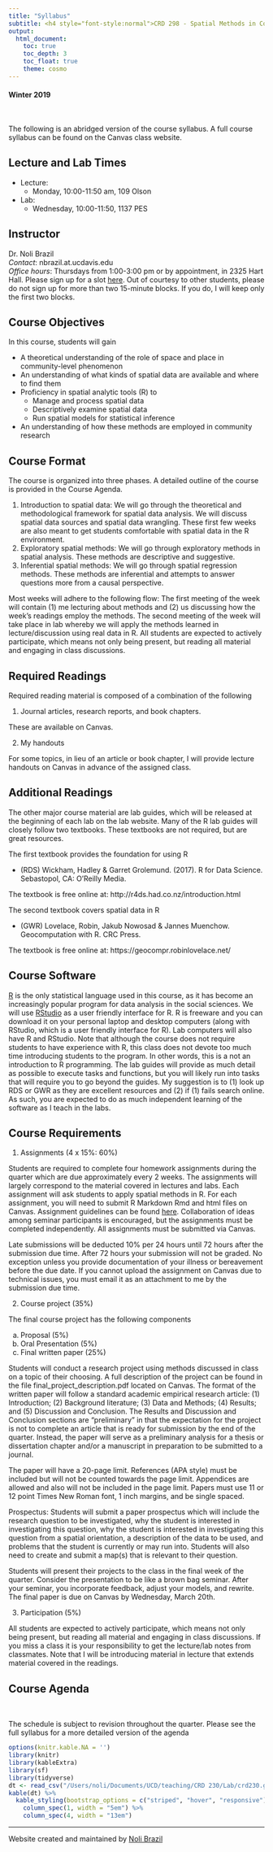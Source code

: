 ```yaml
---
title: "Syllabus"
subtitle: <h4 style="font-style:normal">CRD 298 - Spatial Methods in Community Research</h4>
output: 
  html_document:
    toc: true
    toc_depth: 3
    toc_float: true
    theme: cosmo
---
```


<h4 style="font-style:normal">Winter 2019</h4>

<style>
h1.title {
  font-weight: bold;
}
</style>

\

The following is an abridged version of the course syllabus.  A full course syllabus can be found on the Canvas class website.


<div style="margin-bottom:25px;">
</div>
## **Lecture and Lab Times**

* Lecture: 
    + Monday, 10:00-11:50 am, 109 Olson
* Lab: 
    + Wednesday, 10:00-11:50, 1137 PES

<div style="margin-bottom:25px;">
</div>
## **Instructor**

Dr. Noli Brazil  
*Contact*: nbrazil.at.ucdavis.edu  
*Office hours*: Thursdays from 1:00-3:00 pm or by appointment, in 2325 Hart Hall.  Please sign up for a slot [here](https://www.wejoinin.com/sheets/eqmhu). Out of courtesy to other students, please do not sign up for more than two 15-minute blocks.  If you do, I will keep only the first two blocks.

<div style="margin-bottom:25px;">
</div>
## **Course Objectives**

In this course, students will gain

* A theoretical understanding of the role of space and place in community-level phenomenon
* An understanding of what kinds of spatial data are available and where to find them
* Proficiency in spatial analytic tools (R) to
    + Manage and process spatial data
    + Descriptively examine spatial data
    + Run spatial models for statistical inference
* An understanding of how these methods are employed in community research

<div style="margin-bottom:25px;">
</div>
## **Course Format**

The course is organized into three phases. A detailed outline of the course is provided in the Course Agenda. 

1. Introduction to spatial data: We will go through the theoretical and methodological framework for spatial data analysis. We will discuss spatial data sources and spatial data wrangling. These first few weeks are also meant to get students comfortable with spatial data in the R environment.
2. Exploratory spatial methods: We will go through exploratory methods in spatial analysis.  These methods are descriptive and suggestive.
3. Inferential spatial methods: We will go through spatial regression methods.  These methods are inferential and attempts to answer questions more from a causal perspective.

Most weeks will adhere to the following flow: The first meeting of the week will contain (1) me lecturing about methods and (2) us discussing how the week’s readings employ the methods.  The second meeting of the week will take place in lab whereby we will apply the methods learned in lecture/discussion using real data in R. All students are expected to actively participate, which means not only being present, but reading all material and engaging in class discussions. 

<div style="margin-bottom:25px;">
</div>
## **Required Readings**

Required reading material is composed of a combination of the following 

1. Journal articles, research reports, and book chapters.

These are available on Canvas.

2.	My handouts

For some topics, in lieu of an article or book chapter, I will provide lecture handouts on Canvas in advance of the assigned class.  


## **Additional Readings**

The other major course material are lab guides, which will be released at the beginning of each lab on the lab website.  Many of the R lab guides will closely follow two textbooks.  These textbooks are not required, but are great resources. 

The first textbook provides the foundation for using R

* (RDS) Wickham, Hadley & Garret Grolemund. (2017). R for Data Science. Sebastopol, CA: O’Reilly Media.

The textbook is free online at: http://r4ds.had.co.nz/introduction.html  

The second textbook covers spatial data in R

* (GWR) Lovelace, Robin, Jakub Nowosad & Jannes Muenchow. Geocomputation with R. CRC Press.

The textbook is free online at: https://geocompr.robinlovelace.net/

<div style="margin-bottom:25px;">
</div>
## **Course Software**

[R](https://www.r-project.org/) is the only statistical language used in this course, as it has become an increasingly popular program for data analysis in the social sciences. We will use [RStudio](https://www.rstudio.com/) as a user friendly interface for R. R is freeware and you can download it on your personal laptop and desktop computers (along with RStudio, which is a user friendly interface for R).  Lab computers will also have R and RStudio.  Note that although the course does not require students to have experience with R, this class does not devote too much time introducing students to the program.  In other words, this is a not an introduction to R programming.  The lab guides will provide as much detail as possible to execute tasks and functions, but you will likely run into tasks that will require you to go beyond the guides.  My suggestion is to (1) look up RDS or GWR as they are excellent resources and (2) if (1) fails search online.  As such, you are expected to do as much independent learning of the software as I teach in the labs.

<div style="margin-bottom:25px;">
</div>
## **Course Requirements** 

1. Assignments (4 x 15%: 60%)

Students are required to complete four homework assignments during the quarter which are due approximately every 2 weeks.  The assignments will largely correspond to the material covered in lectures and labs.  Each assignment will ask students to apply spatial methods in R. For each assignment, you will need to submit R Markdown Rmd and html files on Canvas. Assignment guidelines can be found [here](https://crd230.github.io/hw_guidelines.html). Collaboration of ideas among seminar participants is encouraged, but the assignments must be completed independently. All assignments must be submitted via Canvas.  

Late submissions will be deducted 10% per 24 hours until 72 hours after the submission due time.  After 72 hours your submission will not be graded.  No exception unless you provide documentation of your illness or bereavement before the due date.  If you cannot upload the assignment on Canvas due to technical issues, you must email it as an attachment to me by the submission due time.

2. Course project (35%)

The final course project has the following components

a. Proposal (5%)
b. Oral Presentation (5%)
c. Final written paper (25%)

Students will conduct a research project using methods discussed in class on a topic of their choosing.  A full description of the project can be found in the file final_project_description.pdf located on Canvas. The format of the written paper will follow a standard academic empirical research article: (1) Introduction; (2) Background literature; (3) Data and Methods; (4) Results; and (5) Discussion and Conclusion.  The Results and Discussion and Conclusion sections are “preliminary” in that the expectation for the project is not to complete an article that is ready for submission by the end of the quarter.  Instead, the paper will serve as a preliminary analysis for a thesis or dissertation chapter and/or a manuscript in preparation to be submitted to a journal.

The paper will have a 20-page limit. References (APA style) must be included but will not be counted towards the page limit.  Appendices are allowed and also will not be included in the page limit. Papers must use 11 or 12 point Times New Roman font, 1 inch margins, and be single spaced.  

Prospectus: Students will submit a paper prospectus which will include the research question to be investigated, why the student is interested in investigating this question, why the student is interested in investigating this question from a spatial orientation, a description of the data to be used, and problems that the student is currently or may run into.  Students will also need to create and submit a map(s) that is relevant to their question. 

Students will present their projects to the class in the final week of the quarter.  Consider the presentation to be like a brown bag seminar.  After your seminar, you incorporate feedback, adjust your models, and rewrite. The final paper is due on Canvas by Wednesday, March 20th.

3. Participation (5%)

All students are expected to actively participate, which means not only being present, but reading all material and engaging in class discussions. If you miss a class it is your responsibility to get the lecture/lab notes from classmates. Note that I will be introducing material in lecture that extends material covered in the readings. 


<div style="margin-bottom:25px;">
</div>	
## **Course Agenda**
\

The schedule is subject to revision throughout the quarter.  Please see the full syllabus for a more detailed version of the agenda

```r
options(knitr.kable.NA = '')
library(knitr)
library(kableExtra)
library(sf)
library(tidyverse)
dt <- read_csv("/Users/noli/Documents/UCD/teaching/CRD 230/Lab/crd230.github.io/agenda.csv")
kable(dt) %>%
  kable_styling(bootstrap_options = c("striped", "hover", "responsive")) %>%
    column_spec(1, width = "5em") %>%
    column_spec(4, width = "13em")
```


***


Website created and maintained by [Noli Brazil](https://nbrazil.faculty.ucdavis.edu/)